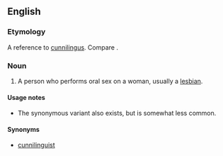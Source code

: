 ==English==

===Etymology===
A reference to [[cunnilingus]]. Compare {{term|lang=en|does the carpet match the drapes}}.

===Noun===
{{en-noun|head=[[carpet]] [[muncher]]}}

# {{context|vulgar|offensive|lang=en}} A person who performs oral sex on a woman, usually a [[lesbian]].

====Usage notes====
* The synonymous variant {{term|rug muncher}} also exists, but is somewhat less common.

====Synonyms====
* [[cunnilinguist]]
